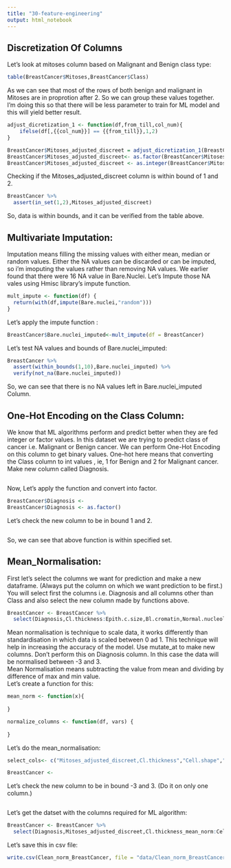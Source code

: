 ```yaml
---
title: "30-feature-engineering"
output: html_notebook
---
```


## Discretization Of Columns

Let's look at mitoses column based on Malignant and Benign class type:
```r
table(BreastCancer$Mitoses,BreastCancer$Class)
```

As we can see that most of the rows of both benign and malignant in Mitoses are in proprotion after 2. So we can group these values together. I'm doing this so that there will be less parameter to train for ML model and this will yield better result.

```r
adjust_dicretization_1 <- function(df,from_till,col_num){
    ifelse(df[,{{col_num}}] == {{from_till}},1,2) 
}

```


```r
BreastCancer$Mitoses_adjusted_discreet = adjust_dicretization_1(BreastCancer,c(2|3|4|5|6|7|8|9|10),col_num=c(10))
BreastCancer$Mitoses_adjusted_discreet<- as.factor(BreastCancer$Mitoses_adjusted_discreet)
BreastCancer$Mitoses_adjusted_discreet <- as.integer(BreastCancer$Mitoses_adjusted_discreet)
```

Checking if the Mitoses_adjusted_discreet column is within bound of 1 and 2.
```r
BreastCancer %>%
  assert(in_set(1,2),Mitoses_adjusted_discreet)

```

So, data is within bounds, and it can be verified from the table above.

## Multivariate Imputation:

Imputation means filling the missing values with either mean, median or random values. Either the NA values can be discarded or can be imputed, so i'm imoputing the values rather than removing NA values.
We earlier found that there were 16 NA value in Bare.Nuclei. Let's Impute those NA vales using Hmisc library's impute function.

```r
mult_impute <- function(df) {
  return(with(df,impute(Bare.nuclei,"random")))
}
```

Let's apply the impute function : 
```r
BreastCancer$Bare.nuclei_imputed<-mult_impute(df = BreastCancer)
```

Let's test NA values and bounds of Bare.nuclei_imputed:
```r
BreastCancer %>%
  assert(within_bounds(1,10),Bare.nuclei_imputed) %>%
  verify(not_na(Bare.nuclei_imputed))
```
So, we can see that there is no NA values left in Bare.nuclei_imputed Column.


## One-Hot Encoding on the Class Column: 
We know that ML algorithms perform and predict better when they are fed integer or factor values. In this dataset we are trying to predict class of cancer i.e. Malignant or Benign cancer. We can perform One-Hot Encoding on this column to get binary values. One-hot here means that converting the Class column to int values , ie, 1 for Benign and 2 for Malignant cancer. Make new column called Diagnosis.

```r

```

Now, Let's apply the function and convert into factor.
```r
BreastCancer$Diagnosis <- 
BreastCancer$Diagnosis <- as.factor()
```

Let's check the new column to be in bound 1 and 2.
```r

```

So, we can see that above function is within specified set.

## Mean_Normalisation:

First let's select the columns we want for prediction and make a new dataframe. (Always put the column on which we want prediction to be first.)
You will select first the columns i.e. Diagnosis and all columns other than Class and also select the new column made by functions above.
```r
BreastCancer <- BreastCancer %>%
  select(Diagnosis,Cl.thickness:Epith.c.size,Bl.cromatin,Normal.nucleoli,Mitoses_adjusted_discreet,Bare.nuclei_imputed)
```

Mean normalisation is technique to scale data, it works differently than standardisation in which data is scaled between 0 ad 1. This technique will help in increasing the accuracy of the model. Use mutate_at to make new columns. Don't perform this on Diagnosis column. In this case the data will be normalised between -3 and 3.<br>
 Mean Normalisation means subtracting the value from mean and dividing by difference of max and min value.<br>
Let's create a function for this:

```r
mean_norm <- function(x){
  
}

normalize_columns <- function(df, vars) { 
  
}
```

Let's do the mean_normalisation:
```r
select_cols<- c("Mitoses_adjusted_discreet,Cl.thickness","Cell.shape","Marg.adhesion","Epith.c.size","Bl.cromatin","Normal.nucleoli","Bare.nuclei_imputed","Cell.size")

BreastCancer <- 
```

Let's check the new column to be in bound -3 and 3. (Do it on only one column.)
```r

```

Let's get the datset with the columns required for ML algorithm:
```r
BreastCancer <- BreastCancer %>%
  select(Diagnosis,Mitoses_adjusted_discreet,Cl.thickness_mean_norm:Cell.size_mean_norm)
```



Let's save this in csv file:
```r
write.csv(Clean_norm_BreastCancer, file = "data/Clean_norm_BreastCancer.csv")
```




















